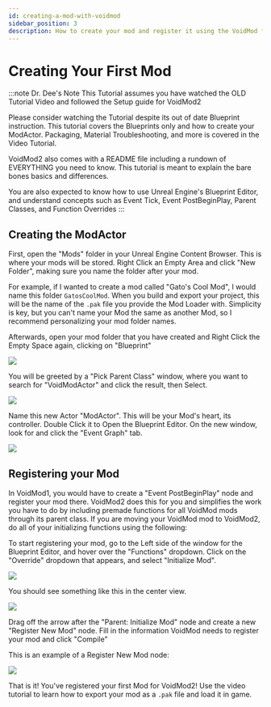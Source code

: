 ```yaml
---
id: creating-a-mod-with-voidmod
sidebar_position: 3
description: How to create your mod and register it using the VoidMod framework
---
```


# Creating Your First Mod

:::note Dr. Dee's Note
This Tutorial assumes you have watched the OLD Tutorial Video and followed the Setup guide for VoidMod2

Please consider watching the Tutorial despite its out of date Blueprint instruction. This tutorial covers the Blueprints only and how to create your ModActor. Packaging, Material Troubleshooting, and more is covered in the Video Tutorial.

VoidMod2 also comes with a README file including a rundown of EVERYTHING you need to know. This tutorial is meant to explain the bare bones basics and differences.

You are also expected to know how to use Unreal Engine's Blueprint Editor, and understand concepts such as Event Tick, Event PostBeginPlay, Parent Classes, and Function Overrides
:::

## Creating the ModActor

First, open the "Mods" folder in your Unreal Engine Content Browser. This is where your mods will be stored. Right Click an Empty Area and click "New Folder", making sure you name the folder after your mod.

For example, if I wanted to create a mod called "Gato's Cool Mod", I would name this folder `GatosCoolMod`. When you build and export your project, this will be the name of the `.pak` file you provide the Mod Loader with. Simplicity is key, but you can't name your Mod the same as another Mod, so I recommend personalizing your mod folder names.

Afterwards, open your mod folder that you have created and Right Click the Empty Space again, clicking on "Blueprint"

![](img/newblueprint.png)

You will be greeted by a "Pick Parent Class" window, where you want to search for "VoidModActor" and click the result, then Select.

![](img/newvoidmodactor.png)

Name this new Actor "ModActor". This will be your Mod's heart, its controller. Double Click it to Open the Blueprint Editor. On the new window, look for and click the "Event Graph" tab.

![](img/clickeventgraph.png)

## Registering your Mod

In VoidMod1, you would have to create a "Event PostBeginPlay" node and register your mod there. VoidMod2 does this for you and simplifies the work you have to do by including premade functions for all VoidMod mods through its parent class. If you are moving your VoidMod mod to VoidMod2, do all of your initializing functions using the following:

To start registering your mod, go to the Left side of the window for the Blueprint Editor, and hover over the "Functions" dropdown. Click on the "Override" dropdown that appears, and select "Initialize Mod".

![](img/overwriteinitmod.png)

You should see something like this in the center view.

![](img/initmoda.png)

Drag off the arrow after the "Parent: Initialize Mod" node and create a new "Register New Mod" node. Fill in the information VoidMod needs to register your mod and click "Compile"

This is an example of a Register New Mod node:

![](img/registermod.png)

That is it! You've registered your first Mod for VoidMod2! Use the video tutorial to learn how to export your mod as a `.pak` file and load it in game.
